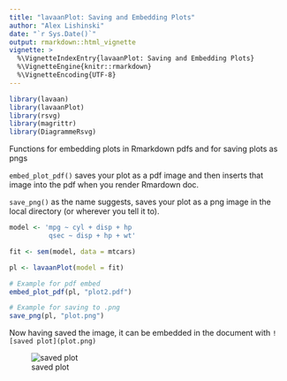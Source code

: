 ```yaml
---
title: "lavaanPlot: Saving and Embedding Plots"
author: "Alex Lishinski"
date: "`r Sys.Date()`"
output: rmarkdown::html_vignette
vignette: >
  %\VignetteIndexEntry{lavaanPlot: Saving and Embedding Plots}
  %\VignetteEngine{knitr::rmarkdown}
  %\VignetteEncoding{UTF-8}
---
```


```r
library(lavaan)
library(lavaanPlot)
library(rsvg)
library(magrittr)
library(DiagrammeRsvg)
```

Functions for embedding plots in Rmarkdown pdfs and for saving plots as pngs

`embed_plot_pdf()` saves your plot as a pdf image and then inserts that image into the pdf when you render Rmardown doc.

`save_png()` as the name suggests, saves your plot as a png image in the local directory (or wherever you tell it to).

```r
model <- 'mpg ~ cyl + disp + hp
          qsec ~ disp + hp + wt'

fit <- sem(model, data = mtcars)

pl <- lavaanPlot(model = fit)

# Example for pdf embed
embed_plot_pdf(pl, "plot2.pdf")

# Example for saving to .png
save_png(pl, "plot.png")
```

Now having saved the image, it can be embedded in the document with `![saved plot](plot.png)`


![saved plot](plot.png)
